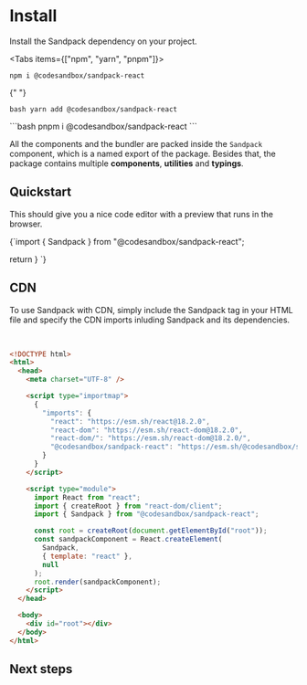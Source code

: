 
# Install

Install the Sandpack dependency on your project.

<Tabs items={["npm", "yarn", "pnpm"]}>
  <Tab>  
```shell
npm i @codesandbox/sandpack-react
```
  </Tab>

{" "}

<Tab>```bash yarn add @codesandbox/sandpack-react ```</Tab>

  <Tab>
```bash
pnpm i @codesandbox/sandpack-react 
```
  </Tab>
</Tabs>

All the components and the bundler are packed inside the `Sandpack` component, which is a named export of the package. Besides that, the package contains multiple **components**, **utilities** and **typings**.

## Quickstart

This should give you a nice code editor with a preview that runs in the browser.

<CodeBlock stack>
{`import { Sandpack } from "@codesandbox/sandpack-react";

  return <Sandpack />
}
`}
</CodeBlock>

## CDN

To use Sandpack with CDN, simply include the Sandpack tag in your HTML file and specify the CDN imports inluding Sandpack and its dependencies.

<br />

```html
<!DOCTYPE html>
<html>
  <head>
    <meta charset="UTF-8" />

    <script type="importmap">
      {
        "imports": {
          "react": "https://esm.sh/react@18.2.0",
          "react-dom": "https://esm.sh/react-dom@18.2.0",
          "react-dom/": "https://esm.sh/react-dom@18.2.0/",
          "@codesandbox/sandpack-react": "https://esm.sh/@codesandbox/sandpack-react@2.8.0"
        }
      }
    </script>

    <script type="module">
      import React from "react";
      import { createRoot } from "react-dom/client";
      import { Sandpack } from "@codesandbox/sandpack-react";

      const root = createRoot(document.getElementById("root"));
      const sandpackComponent = React.createElement(
        Sandpack,
        { template: "react" },
        null
      );
      root.render(sandpackComponent);
    </script>
  </head>

  <body>
    <div id="root"></div>
  </body>
</html>
```

## Next steps

<IntroSection>
  <IntroCard
    icon="Code"
    title="Templates & files"
    description="Learn how to add files to your projects and start coding in record time."
    href="/docs/getting-started/usage"
  />

  <IntroCard
    icon="Theme"
    title="Themes"
    description="Design and customize your own theme and find other Sandpack presets."
    href="/docs/getting-started/themes"
  />
</IntroSection>
